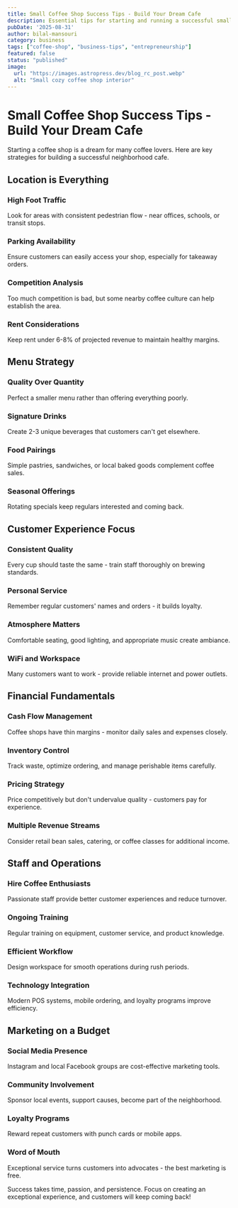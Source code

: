 ```yaml
---
title: Small Coffee Shop Success Tips - Build Your Dream Cafe
description: Essential tips for starting and running a successful small coffee shop. Learn about location, menu planning, customer service, and business fundamentals.
pubDate: '2025-08-31'
author: bilal-mansouri
category: business
tags: ["coffee-shop", "business-tips", "entrepreneurship"]
featured: false
status: "published"
image:
  url: "https://images.astropress.dev/blog_rc_post.webp"
  alt: "Small cozy coffee shop interior"
---
```


# Small Coffee Shop Success Tips - Build Your Dream Cafe

Starting a coffee shop is a dream for many coffee lovers. Here are key strategies for building a successful neighborhood cafe.

## Location is Everything

### High Foot Traffic
Look for areas with consistent pedestrian flow - near offices, schools, or transit stops.

### Parking Availability
Ensure customers can easily access your shop, especially for takeaway orders.

### Competition Analysis
Too much competition is bad, but some nearby coffee culture can help establish the area.

### Rent Considerations
Keep rent under 6-8% of projected revenue to maintain healthy margins.

## Menu Strategy

### Quality Over Quantity
Perfect a smaller menu rather than offering everything poorly.

### Signature Drinks
Create 2-3 unique beverages that customers can't get elsewhere.

### Food Pairings
Simple pastries, sandwiches, or local baked goods complement coffee sales.

### Seasonal Offerings
Rotating specials keep regulars interested and coming back.

## Customer Experience Focus

### Consistent Quality
Every cup should taste the same - train staff thoroughly on brewing standards.

### Personal Service
Remember regular customers' names and orders - it builds loyalty.

### Atmosphere Matters
Comfortable seating, good lighting, and appropriate music create ambiance.

### WiFi and Workspace
Many customers want to work - provide reliable internet and power outlets.

## Financial Fundamentals

### Cash Flow Management
Coffee shops have thin margins - monitor daily sales and expenses closely.

### Inventory Control
Track waste, optimize ordering, and manage perishable items carefully.

### Pricing Strategy
Price competitively but don't undervalue quality - customers pay for experience.

### Multiple Revenue Streams
Consider retail bean sales, catering, or coffee classes for additional income.

## Staff and Operations

### Hire Coffee Enthusiasts
Passionate staff provide better customer experiences and reduce turnover.

### Ongoing Training
Regular training on equipment, customer service, and product knowledge.

### Efficient Workflow
Design workspace for smooth operations during rush periods.

### Technology Integration
Modern POS systems, mobile ordering, and loyalty programs improve efficiency.

## Marketing on a Budget

### Social Media Presence
Instagram and local Facebook groups are cost-effective marketing tools.

### Community Involvement
Sponsor local events, support causes, become part of the neighborhood.

### Loyalty Programs
Reward repeat customers with punch cards or mobile apps.

### Word of Mouth
Exceptional service turns customers into advocates - the best marketing is free.

Success takes time, passion, and persistence. Focus on creating an exceptional experience, and customers will keep coming back!